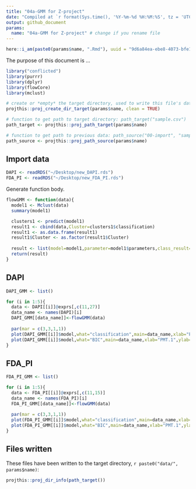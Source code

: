 ```yaml
---
title: "04a-GMM for Z-project"
date: "Compiled at `r format(Sys.time(), '%Y-%m-%d %H:%M:%S', tz = 'UTC')` UTC"
output: github_document
params:
  name: "04a-GMM for Z-project" # change if you rename file
---
```


```r
here::i_am(paste0(params$name, ".Rmd"), uuid = "9d6a84ea-ebe8-4073-bfe1-9e2529a9d667")
```

The purpose of this document is ...

```r
library("conflicted")
library(purrr)
library(dplyr)
library(flowCore)
library(mclust)
```

```r
# create or *empty* the target directory, used to write this file's data: 
projthis::proj_create_dir_target(params$name, clean = TRUE)

# function to get path to target directory: path_target("sample.csv")
path_target <- projthis::proj_path_target(params$name)

# function to get path to previous data: path_source("00-import", "sample.csv")
path_source <- projthis::proj_path_source(params$name)
```

## Import data
```r
DAPI <- readRDS("~/Desktop/new_DAPI.rds")
FDA_PI <- readRDS("~/Desktop/new_FDA_PI.rds")
```

Generate function body.

```r
flowGMM <- function(data){
  model1 <- Mclust(data)
  summary(model1)

  clusters1 <- predict(model1)
  result1 <- cbind(data,Cluster=clusters1$classification)
  result1 <- as.data.frame(result1)
  result1$Cluster <- as.factor(result1$Cluster)
  
  result <- list(model=model1,parameter=model1$parameters,class_result=result1)
  return(result)
}
```

## DAPI

```r
DAPI_GMM <- list()

for (i in 1:5){
  data <- DAPI[[i]]@exprs[,c(11,27)]
  data_name <- names(DAPI)[i]
  DAPI_GMM[[data_name]]<-flowGMM(data)
  
  par(mar = c(3,3,1,1))
  plot(DAPI_GMM[[i]]$model,what="classification",main=data_name,xlab="PMT.1",ylab="PMT.9")
  plot(DAPI_GMM[[i]]$model,what="BIC",main=data_name,xlab="PMT.1",ylab="PMT.9")
}

```
## FDA_PI

```r
FDA_PI_GMM <- list()

for (i in 1:5){
  data <- FDA_PI[[i]]@exprs[,c(11,15)]
  data_name <- names(FDA_PI)[i]
  FDA_PI_GMM[[data_name]]<-flowGMM(data)
  
  par(mar = c(3,3,1,1))
  plot(FDA_PI_GMM[[i]]$model,what="classification",main=data_name,xlab="PMT.1",ylab="PMT.3")
  plot(FDA_PI_GMM[[i]]$model,what="BIC",main=data_name,xlab="PMT.1",ylab="PMT.3")
}

```

## Files written

These files have been written to the target directory, ```r paste0("data/", params$name)```:

```r
projthis::proj_dir_info(path_target())
```

